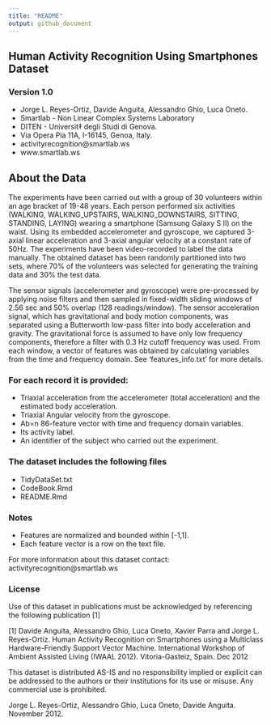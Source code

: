 ```yaml
---
title: "README"
output: github_document
---
```


## Human Activity Recognition Using Smartphones Dataset
### Version 1.0
* Jorge L. Reyes-Ortiz, Davide Anguita, Alessandro Ghio, Luca Oneto.
* Smartlab - Non Linear Complex Systems Laboratory
* DITEN - Universit‡ degli Studi di Genova.
* Via Opera Pia 11A, I-16145, Genoa, Italy.
* activityrecognition@smartlab.ws
* www.smartlab.ws

## About the Data
The experiments have been carried out with a group of 30 volunteers within an age bracket of 19-48 years. Each person performed six activities (WALKING, WALKING_UPSTAIRS, WALKING_DOWNSTAIRS, SITTING, STANDING, LAYING) wearing a smartphone (Samsung Galaxy S II) on the waist. Using its embedded accelerometer and gyroscope, we captured 3-axial linear acceleration and 3-axial angular velocity at a constant rate of 50Hz. The experiments have been video-recorded to label the data manually. The obtained dataset has been randomly partitioned into two sets, where 70% of the volunteers was selected for generating the training data and 30% the test data. 

The sensor signals (accelerometer and gyroscope) were pre-processed by applying noise filters and then sampled in fixed-width sliding windows of 2.56 sec and 50% overlap (128 readings/window). The sensor acceleration signal, which has gravitational and body motion components, was separated using a Butterworth low-pass filter into body acceleration and gravity. The gravitational force is assumed to have only low frequency components, therefore a filter with 0.3 Hz cutoff frequency was used. From each window, a vector of features was obtained by calculating variables from the time and frequency domain. See 'features_info.txt' for more details. 

### For each record it is provided:

* Triaxial acceleration from the accelerometer (total acceleration) and the estimated body acceleration.
* Triaxial Angular velocity from the gyroscope. 
* Ab=n 86-feature vector with time and frequency domain variables. 
* Its activity label. 
* An identifier of the subject who carried out the experiment.

### The dataset includes the following files
* TidyDataSet.txt
* CodeBook.Rmd
* README.Rmd

### Notes
* Features are normalized and bounded within [-1,1].
* Each feature vector is a row on the text file.

For more information about this dataset contact: activityrecognition@smartlab.ws

### License
Use of this dataset in publications must be acknowledged by referencing the following publication [1] 

[1] Davide Anguita, Alessandro Ghio, Luca Oneto, Xavier Parra and Jorge L. Reyes-Ortiz. Human Activity Recognition on Smartphones using a Multiclass Hardware-Friendly Support Vector Machine. International Workshop of Ambient Assisted Living (IWAAL 2012). Vitoria-Gasteiz, Spain. Dec 2012

This dataset is distributed AS-IS and no responsibility implied or explicit can be addressed to the authors or their institutions for its use or misuse. Any commercial use is prohibited.

Jorge L. Reyes-Ortiz, Alessandro Ghio, Luca Oneto, Davide Anguita. November 2012.


